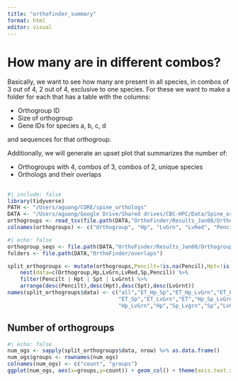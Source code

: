 ```yaml
---
title: "orthofinder_summary"
format: html
editor: visual
---
```


# How many are in different combos?

Basically, we want to see how many are present in all species, in combos of 3 out of 4, 2 out of 4, exclusive to one species. For these we want to make a folder for each that has a table with the columns:

-   Orthogroup ID
-   Size of orthogroup
-   Gene IDs for species a, b, c, d

and sequences for that orthogroup.

Additionally, we will generate an upset plot that summarizes the number of:

-   Orthogroups with 4, combos of 3, combos of 2, unique species
-   Orthologs and their overlaps

## 

```r
#| include: false
library(tidyverse)
PATH <- "/Users/aguang/CORE/spine_orthologs"
DATA <- "/Users/aguang/Google Drive/Shared drives/CBC-HPC/Data/Spine_orthologs"
orthogroups <- read_tsv(file.path(DATA,"OrthoFinder/Results_Jan08/Orthogroups/Orthogroups.tsv"))
colnames(orthogroups) <- c("Orthogroup", "Hp", "LvGrn", "LvRed", "Pencil", "Sp")
```

```r
#| echo: false
orthogroup_seqs <- file.path(DATA,"OrthoFinder/Results_Jan08/Orthogroup_Sequences")
folders <- file.path(DATA,"OrthoFinder/overlaps")

split_orthogroups <- mutate(orthogroups,Pencilt=!is.na(Pencil),Hpt=!is.na(Hp),Spt=!is.na(Sp),LvGrnt=!is.na(LvGrn)) %>%
    nest(data=c(Orthogroup,Hp,LvGrn,LvRed,Sp,Pencil)) %>%
    filter(Pencilt | Hpt | Spt | LvGrnt) %>%
    arrange(desc(Pencilt),desc(Hpt),desc(Spt),desc(LvGrnt))
names(split_orthogroups$data) <- c("all","ET_Hp_Sp","ET_Hp_LvGrn","ET_Hp","ET_Sp_LvGrn",
                                   "ET_Sp","ET_LvGrn","ET","Hp_Sp_LvGrn","Hp_Sp",
                                   "Hp_LvGrn","Hp","Sp_Lvgrn","Sp","LvGrn")
```

## Number of orthogroups

```r
#| echo: false
num_ogs <- sapply(split_orthogroups$data, nrow) %>% as.data.frame()
num_ogs$groups <- rownames(num_ogs)
colnames(num_ogs) <- c("count", "groups")
ggplot(num_ogs, aes(x=groups,y=count)) + geom_col() + theme(axis.text.x = element_text(angle=90)) + ylab("Number of Orthogroups") + xlab("Groupings")
```
